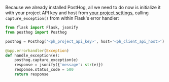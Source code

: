 Because we already installed PostHog, all we need to do now is initialize it with your project API key and host from [your project settings](https://us.posthog.com/settings/project), calling `capture_exception()` from within Flask's error handler:  

```python
from flask import Flask, jsonify
from posthog import Posthog

posthog = Posthog('<ph_project_api_key>', host='<ph_client_api_host>')

@app.errorhandler(Exception)
def handle_exception(e):
    posthog.capture_exception(e)
    response = jsonify({'message': str(e)})
    response.status_code = 500
    return response
```